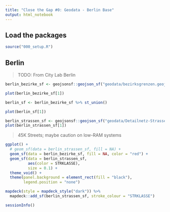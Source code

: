 ```yaml
---
title: "Close the Gap #0: Geodata - Berlin Base"
output: html_notebook
---
```


## Load the packages

```r
source("000_setup.R")
```

## Berlin

> TODO: From City Lab Berlin

```r
berlin_bezirke_sf <- geojsonsf::geojson_sf("geodata/bezirksgrenzen.geojson")

plot(berlin_bezirke_sf[1])
```

```r
berlin_sf <- berlin_bezirke_sf %>% st_union()

plot(berlin_sf[1])
```

```r
berlin_strassen_sf <- geojsonsf::geojson_sf("geodata/Detailnetz-Strassenabschnitte.geojson")
plot(berlin_strassen_sf[1])
```

> 45K Streets; maybe caution on low-RAM systems

```r
ggplot() +
  # geom_sf(data = berlin_strassen_sf, fill = NA) +
  geom_sf(data = berlin_bezirke_sf, fill = NA, color = "red") +
  geom_sf(data = berlin_strassen_sf,
          aes(color = STRKLASSE),
          size = 0.1) +
  theme_void() + 
  theme(panel.background = element_rect(fill = "black"),
        legend.position = "none")
```

```r
mapdeck(style = mapdeck_style("dark")) %>% 
  mapdeck::add_sf(berlin_strassen_sf, stroke_colour = "STRKLASSE")
```


```r
sessionInfo()
```

